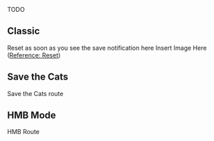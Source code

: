 
<Callout>
  TODO
</Callout>

## Classic

Reset as soon as you see the save notification here Insert Image Here ([Reference: Reset](/Techniques/Reset))

## Save the Cats

Save the Cats route

## HMB Mode

HMB Route